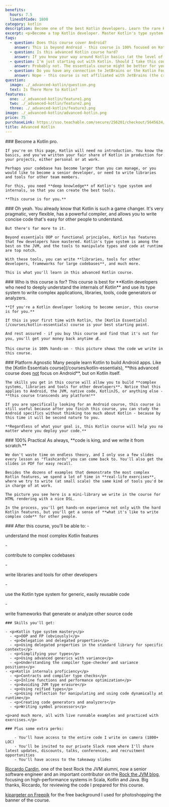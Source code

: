 ```yaml
---
benefits:
  hours: 7.5
  linesOfCode: 1800
category: kotlin
description: Become one of the best Kotlin developers. Learn the rare Kotlin skills in this hands-on, practical course.
excerpt: <p>Become a top Kotlin developer. Master Kotlin's type system and internals, and learn the rare skills and tools that will make you a senior engineer.</p>
faqs:
  - question: Does this course cover Android?
    answer: This is beyond Android - this course is 100% focused on Kotlin as a programming language, without caring which platform you're going to write code for.
  - question: Is this advanced Kotlin course hard?
    answer: If you know your way around Kotlin basics (at the level of the Kotlin Essentials course), you should be fine. If this is your first time with Kotlin (or first time coding), I recommend you take the Kotlin Essentials course first.
  - question: I'm just starting out with Kotlin. Should I take this course?
    answer: Probably not. The essentials course might be better for you.
  - question: Do you have any connection to JetBrains or the Kotlin Foundation?
    answer: Nope - this course is not affiliated with JetBrains (the creators of Kotlin), Google or the Kotlin Foundation. I hope they say good things about this course once they see it, though!
question:
  image: ./_advanced-kotlin/question.png
  text: Is There More to Kotlin?
features:
  one: ./_advanced-kotlin/feature1.png
  two: ./_advanced-kotlin/feature2.png
  three: ./_advanced-kotlin/feature3.png
image: ./_advanced-kotlin/advanced-kotlin.png
price: 75
purchaseLink: https://sso.teachable.com/secure/256201/checkout/5645634/advanced-kotlin
title: Advanced Kotlin
---
```



<CourseLayout>
  <Fragment slot="goal">
    ### Become a Kotlin pro.

    If you're on this page, Kotlin will need no introduction. You know the basics, and you've written your fair share of Kotlin in production for your projects, either personal or at work.

    Perhaps your codebase has become larger than you can manage, or you would like to become a senior developer, or need to write libraries and tools for other team members.

    For this, you need **deep knowledge** of Kotlin's type system and internals, so that you can create the best tools.

    **This course is for you.**

  </Fragment>
  <Fragment slot="question">
    ### Oh yeah.
    You already know that Kotlin is such a game changer. It's very pragmatic, very flexible, has a powerful compiler, and allows you to write concise code that's easy for other people to understand.

    But there's far more to it.

    Beyond essentials OOP or functional principles, Kotlin has features that few developers have mastered. Kotlin's type system is among the best on the JVM, and the tools to manipulate types and code at runtime are top notch.

    With these tools, you can write **libraries, tools for other developers, frameworks for large codebases**, and much more.

    This is what you'll learn in this advanced Kotlin course.

  </Fragment>
  <Fragment slot="feature1">
    ### Who is this course is for?
    This course is best for **Kotlin developers who need to deeply understand the internals of Kotlin** and use its type system to write complex applications, libraries, tools, code generators or analyzers.

    **If you're a Kotlin developer looking to become senior, this course is for you.**

    If this is your first time with Kotlin, the [Kotlin Essentials](/courses/kotlin-essentials) course is your best starting point.

    And rest assured - if you buy this course and find that it's not for you, you'll get your money back anytime 💰.

    This course is 100% hands-on - this picture shows the code we write in this course.

  </Fragment>
  <Fragment slot="feature2">
    ### Platform Agnostic
    Many people learn Kotlin to build Android apps. Like the [Kotlin Essentials course](/courses/kotlin-essentials), **this advanced course does <ins>not</ins> focus on Android**, but on Kotlin itself.

    The skills you get in this course will allow you to build **complex systems, libraries and tools for other developers**. Notice that this applies to Android, the JVM, native code, KotlinJS, or anything else - **this course transcends any platform!**

    If you are specifically looking for an Android course, this course is still useful because after you finish this course, you can study the Android specifics without thinking too much about Kotlin - because by this time it will be second nature to you.

    **Regardless of what your goal is, this Kotlin course will help you no matter where you deploy your code.**

  </Fragment>
  <Fragment slot="feature3">
    ### 100% Practical
    As always, **code is king, and we write it from scratch.**

    We don't waste time on endless theory, and I only use a few slides every lesson as "flashcards" you can come back to. You'll also get the slides in PDF for easy recall.

    Besides the dozens of examples that demonstrate the most complex Kotlin features, we spend a lot of time in **real-life exercises**, where we try to write (at small scale) the same kind of tools you'd be in charge of at work.

    The picture you see here is a mini-library we write in the course for HTML rendering with a nice DSL.

    In the process, you'll get hands-on experience not only with the hard Kotlin features, but you'll get a sense of **what it's like to write complex code** for other people.

  </Fragment>
  <Fragment slot="skills">
    ### After this course, you'll be able to:
    - <p>understand the most complex Kotlin features</p>
    - <p>contribute to complex codebases</p>
    - <p>write libraries and tools for other developers</p>
    - <p>use the Kotlin type system for generic, easily reusable code</p>
    - <p>write frameworks that generate or analyze other source code</p>

    ### Skills you'll get:

    - <p>Kotlin type system mastery</p>
      - <p>OOP and FP (obviously)</p>
      - <p>Delegation and delegated properties</p>
      - <p>Using delegated properties in the standard library for specific contexts</p>
      - <p>Simplifying your types</p>
      - <p>Using advanced generics with variance</p>
      - <p>Understanding the compiler type-checker and variance positions</p>
    - <p>Kotlin internals proficiency</p>
      - <p>Contracts and compiler type checks</p>
      - <p>Inline functions and performance optimization</p>
      - <p>Avoiding JVM type erasure</p>
      - <p>Using reified types</p>
      - <p>Using reflection for manipulating and using code dynamically at runtime</p>
      - <p>Creating code generators and analyzers</p>
      - <p>Writing symbol processors</p>

    <p>and much more, all with live runnable examples and practiced with exercises.</p>

    ### Plus some extra perks:

        - You'll have access to the entire code I write on camera (1800+ LOC)
        - You'll be invited to our private Slack room where I'll share latest updates, discounts, talks, conferences, and recruitment opportunities
        - You'll have access to the takeaway slides

  </Fragment>
  <Fragment slot="thanks">
    <p><a href="https://www.linkedin.com/in/riccardocardin/">Riccardo Cardin</a>, one of the best Rock the JVM alumni, now a senior software engineer and an important contributor on the <a href="/articles">Rock the JVM blog</a>, focusing on high-performance systems in Scala, Kotlin and Java. Big thanks, Riccardo, for reviewing the code I prepared for this course.</p>
    <p><a href="https://www.freepik.com/free-photo/3d-render-spotlights-grunge-brick-wall_1202914.htm">kjpargeter on Freepik</a> for the free background I used for photoshopping the banner of the course.</p>

  </Fragment>
</CourseLayout>
